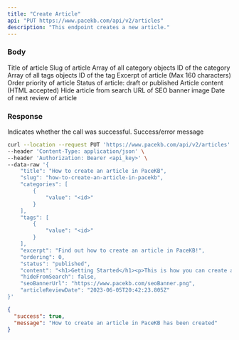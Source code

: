 ```yaml
---
title: "Create Article"
api: "PUT https://www.pacekb.com/api/v2/articles"
description: "This endpoint creates a new article."
---
```


### Body

<ParamField body="title" type="string" required>
    Title of article
</ParamField>

<ParamField body="slug" type="string" required>
    Slug of article
</ParamField>

<ParamField body="categories" type="array" required>
    Array of all category objects
    <Expandable title="Category object">
        <ResponseField name="value" type="string">
            ID of the category
        </ResponseField>
    </Expandable>
</ParamField>

<ParamField body="tags" type="array">
    Array of all tags objects
    <Expandable title="Tag object">
        <ResponseField name="value" type="string">
            ID of the tag
        </ResponseField>
    </Expandable>
</ParamField>

<ParamField body="excerpt" type="string" required>
    Excerpt of article (Max 160 characters)
</ParamField>

<ParamField body="ordering" type="number" required>
    Order priority of article
</ParamField>

<ParamField body="status" type="string" required>
    Status of article: draft or published
</ParamField>

<ParamField body="content" type="string" required>
    Article content (HTML accepted)
</ParamField>

<ParamField body="hideFromSearch" type="boolean" required>
    Hide article from search
</ParamField>

<ParamField body="seoBannerUrl" type="string">
    URL of SEO banner image
</ParamField>

<ParamField body="articleReviewDate" type="date">
    Date of next review of article
</ParamField>

### Response

<ResponseField name="success" type="boolean">
  Indicates whether the call was successful.
</ResponseField>

<ResponseField name="message" type="string">
  Success/error message
</ResponseField>

<RequestExample>

```bash Example Request
curl --location --request PUT 'https://www.pacekb.com/api/v2/articles' \
--header 'Content-Type: application/json' \
--header 'Authorization: Bearer <api_key>' \
--data-raw '{
    "title": "How to create an article in PaceKB",
    "slug": "how-to-create-an-article-in-pacekb",
    "categories": [
        {
            "value": "<id>"
        }
    ],
    "tags": [
        {
            "value": "<id>"
        }
    ],
    "excerpt": "Find out how to create an article in PaceKB!",
    "ordering": 0,
    "status": "published",
    "content": "<h1>Getting Started</h1><p>This is how you can create an article in PaceKB...</p>",
    "hideFromSearch": false,
    "seoBannerUrl": "https://www.pacekb.com/seoBanner.png",
    "articleReviewDate": "2023-06-05T20:42:23.805Z"
}'
```

</RequestExample>

<ResponseExample>

```json Response
{
  "success": true,
  "message": "How to create an article in PaceKB has been created"
}
```

</ResponseExample>